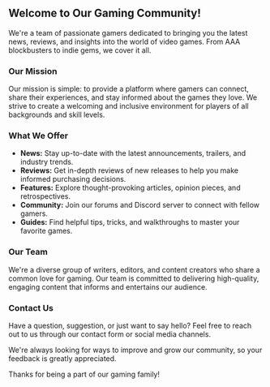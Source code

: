 
<BlogLayout title="About Us" slug="/about-us">

## Welcome to Our Gaming Community!

We're a team of passionate gamers dedicated to bringing you the latest news, reviews, and insights into the world of video games. From AAA blockbusters to indie gems, we cover it all.

### Our Mission

Our mission is simple: to provide a platform where gamers can connect, share their experiences, and stay informed about the games they love. We strive to create a welcoming and inclusive environment for players of all backgrounds and skill levels.

### What We Offer

*   **News:** Stay up-to-date with the latest announcements, trailers, and industry trends.
*   **Reviews:** Get in-depth reviews of new releases to help you make informed purchasing decisions.
*   **Features:** Explore thought-provoking articles, opinion pieces, and retrospectives.
*   **Community:** Join our forums and Discord server to connect with fellow gamers.
*   **Guides:** Find helpful tips, tricks, and walkthroughs to master your favorite games.

### Our Team

We're a diverse group of writers, editors, and content creators who share a common love for gaming. Our team is committed to delivering high-quality, engaging content that informs and entertains our audience.

### Contact Us

Have a question, suggestion, or just want to say hello? Feel free to reach out to us through our contact form or social media channels.

We're always looking for ways to improve and grow our community, so your feedback is greatly appreciated.

Thanks for being a part of our gaming family!

</BlogLayout>
